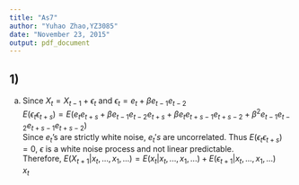 ```yaml
---
title: "As7"
author: "Yuhao Zhao,YZ3085"
date: "November 23, 2015"
output: pdf_document
---
```

1)
---
a) Since $X_t = X_{t-1} + \epsilon_t$ and $\epsilon_t  = e_t + \beta e_{t-1} e_{t-2}$ \
$E(\epsilon_t \epsilon_{t+s}) = E(e_t e_{t+s}+ \beta e_{t-1}e_{t-2}e_{t+s}+ \beta e_t e_{t+s-1} e_{t+s-2}+\beta^2 e_{t-1} e_{t-2} e_{t+s-1} e_{t+s-2})$\
Since $e_t$'s are strictly white noise, $e_{t}'s$ are uncorrelated.\ Thus $E(\epsilon_t \epsilon_{t+s}) = 0$, $\epsilon$ is a white noise process and not linear predictable. \
Therefore, $E(X_{t+1}|x_t,...,x_1,...) = E(x_{t}|x_t,...,x_1,...) + E(\epsilon_{t+1}|x_t,...,x_1,...)$\
$x_t$